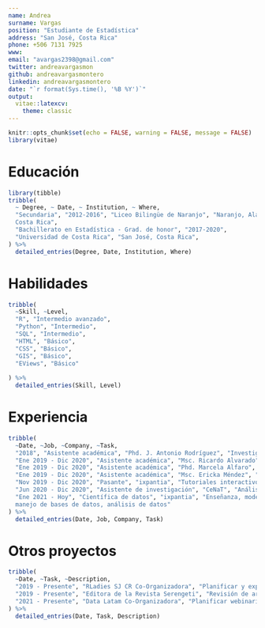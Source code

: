 ```yaml
---
name: Andrea
surname: Vargas
position: "Estudiante de Estadística"
address: "San José, Costa Rica"
phone: +506 7131 7925
www: 
email: "avargas2398@gmail.com"
twitter: andreavargasmon
github: andreavargasmontero
linkedin: andreavargasmontero
date: "`r format(Sys.time(), '%B %Y')`"
output: 
  vitae::latexcv:
    theme: classic
---
```


```r
knitr::opts_chunk$set(echo = FALSE, warning = FALSE, message = FALSE)
library(vitae)
```

# Educación

```r
library(tibble)
tribble(
  ~ Degree, ~ Date, ~ Institution, ~ Where,
  "Secundaria", "2012-2016", "Liceo Bilingüe de Naranjo", "Naranjo, Alajuela, 
  Costa Rica",
  "Bachillerato en Estadística - Grad. de honor", "2017-2020", 
  "Universidad de Costa Rica", "San José, Costa Rica",
) %>% 
  detailed_entries(Degree, Date, Institution, Where)
```

# Habilidades
```r
tribble(
  ~Skill, ~Level,
  "R", "Intermedio avanzado",
  "Python", "Intermedio",
  "SQL", "Intermedio",
  "HTML", "Básico",
  "CSS", "Básico",
  "GIS", "Básico",
  "EViews", "Básico"
  
) %>% 
  detailed_entries(Skill, Level)
```

# Experiencia
```r
tribble(
  ~Date, ~Job, ~Company, ~Task,
  "2018", "Asistente académica", "Phd. J. Antonio Rodríguez", "Investigación",
  "Ene 2019 - Dic 2020", "Asistente académica", "Msc. Ricardo Alvarado", "Proyecto: Utilizando juegos para enseñar Regresión Lineal",
  "Ene 2019 - Dic 2020", "Asistente académica", "Phd. Marcela Alfaro", "Calificar asignaciones, organización de aplicaciones shiny, planeación de cursos",
  "Ene 2019 - Dic 2020", "Asistente académica", "Msc. Ericka Méndez", "Calificar asignaciones y planeación de cursos",
  "Nov 2019 - Dic 2020", "Pasante", "ixpantia", "Tutoriales interactivos en R con gradethis y learnr y dashboard de gestión de proyectos en shiny",
  "Jun 2020 - Dic 2020", "Asistente de investigación", "CeNaT", "Análisis exploratorio y de texto, Proyecto industria 4.0",
  "Ene 2021 - Hoy", "Científica de datos", "ixpantia", "Enseñanza, modelado, 
  manejo de bases de datos, análisis de datos"
) %>% 
  detailed_entries(Date, Job, Company, Task)
```

# Otros proyectos

```r
tribble(
  ~Date, ~Task, ~Description,
  "2019 - Presente", "RLadies SJ CR Co-Organizadora", "Planificar y exponer sesiones y acividades varias",
  "2019 - Presente", "Editora de la Revista Serengeti", "Revisión de artículos, organización and publicación",
  "2021 - Presente", "Data Latam Co-Organizadora", "Planificar webinarios, podcasts y publicación en redes"
) %>% 
  detailed_entries(Date, Task, Description)
```
